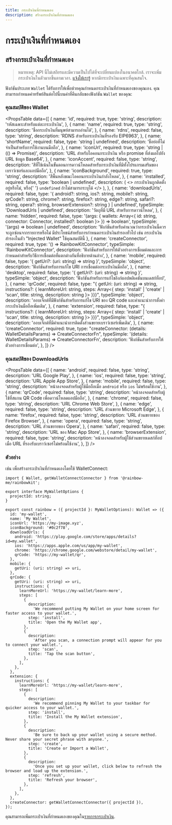 ```yaml
---
title: กระเป๋าเงินที่กำหนดเอง
description: สร้างกระเป๋าเงินที่กำหนดเอง
---
```


# กระเป๋าเงินที่กำหนดเอง

## สร้างกระเป๋าเงินที่กำหนดเอง

> หมายเหตุ: API นี้ไม่เสถียรและมีความเป็นไปได้ที่จะเปลี่ยนแปลงในอนาคตใกล้. เราจะเพิ่มกระเป๋าเงินในตัวมากขึ้นตามเวลา. [แจ้งให้เรารู้](https://github.com/rainbow-me/rainbowkit/issues) หากมีกระเป๋าเงินเฉพาะที่คุณสนใจ.

ฟังก์ชันประเภท `Wallet` ได้รับการให้เพื่อช่วยคุณกำหนดกระเป๋าเงินที่กำหนดเองของคุณเอง. คุณสามารถกำหนดค่าทรัพย์สินต่อไปนี้บนค่าที่คืนกลับของฟังก์ชัน `Wallet` ของคุณ:

### คุณสมบัติของ Wallet

<PropsTable
  data={[
    {
      name: 'id',
      required: true,
      type: 'string',
      description: 'รหัสเฉพาะสำหรับแต่ละกระเป๋าเงิน',
    },
    {
      name: 'name',
      required: true,
      type: 'string',
      description: 'ชื่อกระเป๋าเงินที่มนุษย์สามารถอ่านได้',
    },
    {
      name: 'rdns',
      required: false,
      type: 'string',
      description: 'RDNS สำหรับกระเป๋าเงินที่รองรับ EIP6963',
    },
    {
      name: 'shortName',
      required: false,
      type: 'string | undefined',
      description: 'ชื่อย่อที่ไม่จำเป็นสำหรับการใช้งานบนมือถือ',
    },
    {
      name: 'iconUrl',
      required: true,
      type: 'string | (() => Promise<string>)',
      description:
        'URL สำหรับไอคอนกระเป๋าเงิน หรือ promise ที่ส่งผลไปยัง URL ข้อมูล Base64',
    },
    {
      name: 'iconAccent',
      required: false,
      type: 'string',
      description:
        'สีที่ใช้เน้นในขั้นตอนการดาวน์โหลดสำหรับกระเป๋าเงินที่มีทั้งโปรแกรมเสริมของเบราว์เซอร์และแอปมือถือ',
    },
    {
      name: 'iconBackground',
      required: true,
      type: 'string',
      description: 'สีพื้นหลังขณะไอคอนกระเป๋าเงินกำลังโหลด',
    },
    {
      name: 'installed',
      required: false,
      type: 'boolean | undefined',
      description: (
        <>
          กระเป๋าเงินถูกติดตั้งอยู่หรือไม่, หรือ{' '}
          <code>undefined</code> ถ้าไม่สามารถระบุได้
        </>
      ),
    },
    {
      name: 'downloadUrls',
      required: false,
      type: '{ android?: string, ios?: string, mobile?: string, qrCode?: string, chrome?: string, firefox?: string, edge?: string, safari?: string, opera?: string, browserExtension?: string } | undefined',
      typeSimple: 'DownloadUrls | undefined',
      description: 'วัตถุที่มี URL สำหรับการดาวน์โหลด',
    },
    {
      name: 'hidden',
      required: false,
      type: '(args: { wallets: Array<{ id: string, connector: Connector, installed?: boolean }> }) => boolean',
      typeSimple: '(args) => boolean | undefined',
      description:
        'ฟังก์ชันสำหรับคำนวณว่ากระเป๋าเงินนี้ควรจะถูกซ่อนจากรายการหรือไม่ มีประโยชน์สำหรับการกำหนดกระเป๋าเงินสำรองทั่วไป เช่น กระเป๋าเงินสำรองในตัว "Injected Wallet" ใช้คุณสมบัตินี้
 },
 {
 name: 'createConnector',
 required: true,
 type: '() => RainbowKitConnector',
 typeSimple: 'RainbowKitConnector',
 description:
 'ฟังก์ชันสำหรับการให้ตัวอย่างการเชื่อมต่อและการกำหนดค่าสำหรับวิธีการเชื่อมต่อที่แตกต่างกันที่อธิบายด้านล่าง',
 },
 {
 name: 'mobile',
 required: false,
 type: '{ getUri?: (uri: string) => string }',
 typeSimple: 'object',
 description:
 'ฟังก์ชันสำหรับการแก้ไข URI การเชื่อมต่อกระเป๋าเงินมือถือ',
 },
 {
 name: 'desktop',
 required: false,
 type: '{ getUri?: (uri: string) => string }',
 typeSimple: 'object',
 description: 'ฟังก์ชันสำหรับการแก้ไขลิงก์แอปพลิเคชันบนเดสก์ท็อป',
 },
 {
 name: 'qrCode',
 required: false,
 type: "{ getUri: (uri: string) => string, instructions?: { learnMoreUrl: string, steps: Array<{ step: 'install' | 'create' | 'scan', title: string, description: string }> }}}",
 typeSimple: 'object',
 description:
 'ออบเจ็กต์ที่มีฟังก์ชันสำหรับการแก้ไข URI ของ QR code และคำแนะนำการตั้งค่ากระเป๋าเงินมือถือเพิ่มเติม',
 },
 {
 name: 'extension',
 required: false,
 type: "{ instructions?: { learnMoreUrl: string, steps: Array<{ step: 'install' | 'create' | 'scan', title: string, description: string }> }}}",
 typeSimple: 'object',
 description:
 'ออบเจ็กต์ที่มีคำแนะนำการติดตั้งส่วนขยายเบราว์เซอร์เพิ่มเติม',
 },
 {
 name: 'createConnector',
 required: true,
 type: "createConnector: (details: WalletDetailsParams) => CreateConnectorFn",
 typeSimple: '(details: WalletDetailsParams) => CreateConnectorFn',
 description: 'ฟังก์ชันสำหรับการให้ตัวอย่างการเชื่อมต่อ',
 },
 ]}
/>

### คุณสมบัติของ DownloadUrls

<PropsTable
  data={[
    {
      name: 'android',
      required: false,
      type: 'string',
      description: 'URL Google Play',
    },
    {
      name: 'ios',
      required: false,
      type: 'string',
      description: 'URL Apple App Store',
    },
    {
      name: 'mobile',
      required: false,
      type: 'string',
      description:
        'หน้าลงจอดสำหรับผู้ใช้มือถือเมื่อ `android` หรือ `ios` ไม่พร้อมใช้งาน',
    },
    {
      name: 'qrCode',
      required: false,
      type: 'string',
      description:
        'หน้าลงจอดสำหรับผู้ใช้ที่สแกน QR Code เพื่อดาวน์โหลดแอปมือถือ',
    },
    {
      name: 'chrome',
      required: false,
      type: 'string',
      description: 'URL Chrome Web Store',
    },
    {
      name: 'edge',
      required: false,
      type: 'string',
      description: 'URL ส่วนขยาย Microsoft Edge',
    },
    {
      name: 'firefox',
      required: false,
      type: 'string',
      description: 'URL ส่วนขยายของ Firefox Browser',
    },
    {
      name: 'opera',
      required: false,
      type: 'string',
      description: 'URL ส่วนขยายของ Opera',
    },
    {
      name: 'safari',
      required: false,
      type: 'string',
      description: 'URL ของ Mac App Store',
    },
    {
      name: 'browserExtension',
      required: false,
      type: 'string',
      description:
        'หน้าลงจอดสำหรับผู้ใช้ส่วนขยายเดสก์ท็อปเมื่อ URL ที่รองรับเบราว์เซอร์ไม่พร้อมใช้งาน',
    },
  ]}
/>

### ตัวอย่าง

เช่น เพื่อสร้างกระเป๋าเงินที่กำหนดเองโดยใช้ WalletConnect:

```tsx
import { Wallet, getWalletConnectConnector } from '@rainbow-me/rainbowkit';

export interface MyWalletOptions {
  projectId: string;
}

export const rainbow = ({ projectId }: MyWalletOptions): Wallet => ({
  id: 'my-wallet',
  name: 'My Wallet',
  iconUrl: 'https://my-image.xyz',
  iconBackground: '#0c2f78',
  downloadUrls: {
    android: 'https://play.google.com/store/apps/details?id=my.wallet',
    ios: 'https://apps.apple.com/us/app/my-wallet',
    chrome: 'https://chrome.google.com/webstore/detail/my-wallet',
    qrCode: 'https://my-wallet/qr',
  },
  mobile: {
    getUri: (uri: string) => uri,
  },
  qrCode: {
    getUri: (uri: string) => uri,
    instructions: {
      learnMoreUrl: 'https://my-wallet/learn-more',
      steps: [
        {
          description:
            'We recommend putting My Wallet on your home screen for faster access to your wallet.',
          step: 'install',
          title: 'Open the My Wallet app',
        },
        {
          description:
            'After you scan, a connection prompt will appear for you to connect your wallet.',
          step: 'scan',
          title: 'Tap the scan button',
        },
      ],
    },
  },
  extension: {
    instructions: {
      learnMoreUrl: 'https://my-wallet/learn-more',
      steps: [
        {
          description:
            'We recommend pinning My Wallet to your taskbar for quicker access to your wallet.',
          step: 'install',
          title: 'Install the My Wallet extension',
        },
        {
          description:
            'Be sure to back up your wallet using a secure method. Never share your secret phrase with anyone.',
          step: 'create',
          title: 'Create or Import a Wallet',
        },
        {
          description:
            'Once you set up your wallet, click below to refresh the browser and load up the extension.',
          step: 'refresh',
          title: 'Refresh your browser',
        },
      ],
    },
  },
  createConnector: getWalletConnectConnector({ projectId }),
});
```

คุณสามารถเพิ่มกระเป๋าเงินที่กำหนดเองของคุณใน[รายการกระเป๋าเงิน](/docs/custom-wallet-list).
